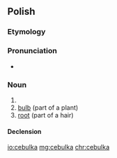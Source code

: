==Polish==

===Etymology===
{{suffix|cebula|ka|lang=pl}}

===Pronunciation===
* {{IPA|[t͡sɛˈbulka]|lang=pl}}

===Noun===
{{pl-noun|f}}

# {{diminutive of|cebula|lang=pl}}
# [[bulb]] (part of a plant)
# [[root]] (part of a hair)

====Declension====
{{pl-decl-noun-f}}

[[io:cebulka]]
[[mg:cebulka]]
[[chr:cebulka]]